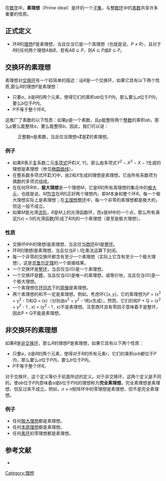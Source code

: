 {{NoteTA|G1=Math
|1 = zh-cn:域; zh-tw:體
}}
{{for|[[序理论|序理论]]中的素理想|理想 (序理论)}}
在[[数学|数学]]中，'''素理想'''（Prime ideal）是环的一个[[子集|子集]]，与[[整数环|整数环]]中的[[素数|素数]]共享许多重要的性质。

==正式定义==
* 环''R''的[[理想_(环论)|理想]]''P''是素理想，当且仅当它是一个真理想（也就是说，''P'' ≠ ''R''），且对于''R''的任何两个理想''A''和''B''，若有''AB'' ⊆ ''P''，则''A'' ⊆ ''P''或''B'' ⊆ ''P''。

==交换环的素理想==
素理想对[[交换环|交换环]]有一个较简单的描述：设''R''是一个交换环，如果它具有以下两个性质,那么''R''的理想''P''是素理想：
* 只要''a''，''b''是''R''的两个元素，使得它们的乘积''ab''位于''P''内，那么要么''a''位于''P''内，要么''b''位于''P''内。 
* ''P''不等于整个环''R''。
这推广了素数的以下性质：如果''p''是一个素数，且''p''能整除两个[[整数|整数]]的乘积''ab''，那么''p''要么能整除''a''，要么能整除''b''。因此，我们可以说：
:正整数''n''是素数，当且仅当理想''n'''''Z'''是'''Z'''的素理想。

===例子===
* 如果''R''表示[[复数_(数学)|复]]系数二元[[多项式|多项式]]环'''C'''[''X'', ''Y'']，那么由多项式''Y''<sup>2</sup> − ''X''<sup>3</sup> − ''X'' − 1生成的理想是素理想（参见[[椭圆曲线|椭圆曲线]]）。
* 在整系数多项式环'''Z'''[''X'']中，由2和''X''生成的理想是素理想。它由所有系数项为偶数的多项式组成。
* 在任何环''R''中，'''极大理想'''是一个理想''M''，它是''R''的所有真理想的集合中的[[极大元|极大元]]，也就是说，''M''[[子集|包含]]在''R''的正好两个理想内，即''M''本身和整个环''R''。每一个极大理想实际上是素理想；在[[主理想整环|主理想整环]]中，每一个非零的素理想都是极大的，但这一般不成立。
* 如果''M''是光滑[[流形|流形]]，''R''是''M''上的光滑函数环，而''x''是''M''中的一个点，那么所有满足''f''(''x'') = 0的光滑函数''f''形成了''R''内的一个素理想（甚至是极大理想）。

===性质===
* 交换环''R''中的理想''I''是素理想，当且仅当[[商环|商环]]''R/I''是[[整环|整环]]。
* 环''R''的理想''I''是素理想，当且仅当''R'' \ ''I''在乘法运算下封闭。
* 每一个非零的交换环都含有至少一个素理想（实际上它含有至少一个极大理想），这是[[克鲁尔定理|克鲁尔定理]]的一个直接结果。
* 一个交换环是[[整环|整环]]，当且仅当{0}是一个素理想。
* 一个交换环是[[域_(數學)|體]]，当且仅当{0}是唯一的素理想，或等价地，当且仅当{0}是一个极大理想。
* 一个素理想在[[环同态|环同态]]下的[[原像|原像]]是素理想。
* 两个素理想的和不一定是素理想。例如，考虑环<math> \mathbb{C}[x,y] </math>，它的素理想为P = (x<sup>2</sup> + y<sup>2</sup> - 1)和Q = (x)（分别由x<sup>2</sup> + y<sup>2</sup> - 1和x生成）。然而，它们的和P + Q = (x<sup>2</sup> + y<sup>2</sup> - 1 , x) = (y<sup>2</sup> - 1 , x)不是素理想。注意商环具有零因子意味着不是整环，因此P + Q不能是素理想。

==非交换环的素理想==
如果''R''是[[环_(代数)|非交换环]]，那么''R''的理想''P''是素理想，如果它具有以下两个性质：

* 只要''a''，''b''是''R''的两个元素，使得对于''R''的所有元素''r''，它们的乘积''arb''都位于''P''内，那么要么''a''位于''P''内，要么''b''位于''P''内。
* ''P''不等于整个环''R''。

对于交换环，这个定义等价于前面所述的定义。对于非交换环，这两个定义是不同的。使''ab''位于''P''内意味着''a''或''b''位于''P''内的理想称为'''完全素理想'''。完全素理想是素理想，但反过来不成立。例如，''n'' × ''n''矩阵环中的零理想是素理想，但不是完全素理想。

===例子===
* 任何[[极大理想|极大理想]]都是素理想。
* 任何[[本原理想|本原理想]]都是素理想。
* 任何[[素环|素环]]的零理想都是素理想。

==参考文献==
* {{cite book|author=David S. Dummit and Richard M. Foote |title=Abstract Algebra |publisher=John Wiley & Sons, Inc. |edition=第三版 |year=2004年 |pages=第255-256页}}

[[Category:理想|Category:理想]]